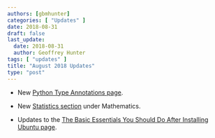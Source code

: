 ```yaml
---
authors: [gbmhunter]
categories: [ "Updates" ]
date: 2018-08-31
draft: false
last_update:
  date: 2018-08-31
  author: Geoffrey Hunter
tags: [ "updates" ]
title: "August 2018 Updates"
type: "post"
---
```



* New [Python Type Annotations page](/programming/languages/python/python-type-annotations).

* New [Statistics section](/mathematics/statistics) under Mathematics.

* Updates to the [The Basic Essentials You Should Do After Installing Ubuntu page](/programming/operating-systems/linux/the-basic-essentials-you-should-do-after-installing-ubuntu).